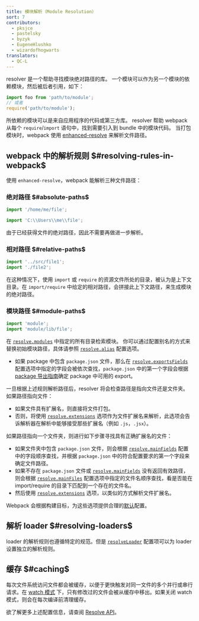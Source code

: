 ```yaml
---
title: 模块解析（Module Resolution）
sort: 7
contributors:
  - pksjce
  - pastelsky
  - byzyk
  - EugeneHlushko
  - wizardofhogwarts
translators:
  - QC-L
---
```


resolver 是一个帮助寻找模块绝对路径的库。
一个模块可以作为另一个模块的依赖模块，然后被后者引用，如下：

```js
import foo from 'path/to/module';
// 或者
require('path/to/module');
```

所依赖的模块可以是来自应用程序的代码或第三方库。
resolver 帮助 webpack 从每个 `require`/`import` 语句中，找到需要引入到 bundle 中的模块代码。
当打包模块时，webpack 使用 [enhanced-resolve](https://github.com/webpack/enhanced-resolve) 来解析文件路径。

## webpack 中的解析规则 $#resolving-rules-in-webpack$

使用 `enhanced-resolve`，webpack 能解析三种文件路径：

### 绝对路径 $#absolute-paths$

```js
import '/home/me/file';

import 'C:\\Users\\me\\file';
```

由于已经获得文件的绝对路径，因此不需要再做进一步解析。

### 相对路径 $#relative-paths$

```js
import '../src/file1';
import './file2';
```

在这种情况下，使用 `import` 或 `require` 的资源文件所处的目录，被认为是上下文目录。在 `import/require` 中给定的相对路径，会拼接此上下文路径，来生成模块的绝对路径。

### 模块路径 $#module-paths$

```js
import 'module';
import 'module/lib/file';
```

在 [`resolve.modules`](/configuration/resolve/#resolvemodules) 中指定的所有目录检索模块。
你可以通过配置别名的方式来替换初始模块路径，具体请参照 [`resolve.alias`](/configuration/resolve/#resolvealias) 配置选项。

- 如果 package 中包含 `package.json` 文件，那么在 [`resolve.exportsFields`](/configuration/resolve/#resolveexportsfields) 配置选项中指定的字段会被依次查找，`package.json` 中的第一个字段会根据 [package 导出指南](/guides/package-exports/)确定 package 中可用的 export。

一旦根据上述规则解析路径后，resolver 将会检查路径是指向文件还是文件夹。如果路径指向文件：

- 如果文件具有扩展名，则直接将文件打包。
- 否则，将使用 [`resolve.extensions`](/configuration/resolve/#resolveextensions) 选项作为文件扩展名来解析，此选项会告诉解析器在解析中能够接受那些扩展名（例如 `.js`，`.jsx`）。

如果路径指向一个文件夹，则进行如下步骤寻找具有正确扩展名的文件：

- 如果文件夹中包含 `package.json` 文件，则会根据 [`resolve.mainFields`](/configuration/resolve/#resolve-mainfields) 配置中的字段顺序查找，并根据 `package.json` 中的符合配置要求的第一个字段来确定文件路径。
- 如果不存在 `package.json` 文件或 [`resolve.mainFields`](/configuration/resolve/#resolvemainfields) 没有返回有效路径，则会根据 [`resolve.mainFiles`](/configuration/resolve/#resolvemainfiles) 配置选项中指定的文件名顺序查找，看是否能在 import/require 的目录下匹配到一个存在的文件名。
- 然后使用 [`resolve.extensions`](/configuration/resolve/#resolveextensions) 选项，以类似的方式解析文件扩展名。

Webpack 会根据构建目标，为这些选项提供合理的[默认](/configuration/resolve)配置。

## 解析 loader $#resolving-loaders$

loader 的解析规则也遵循特定的规范。但是 [`resolveLoader`](/configuration/resolve/#resolveloader) 配置项可以为 loader 设置独立的解析规则。

## 缓存 $#caching$

每次文件系统访问文件都会被缓存，以便于更快触发对同一文件的多个并行或串行请求。在 [watch 模式](/configuration/watch/#watch) 下，只有修改过的文件会被从缓存中移出。如果关闭 watch 模式，则会在每次编译前清理缓存。

欲了解更多上述配置信息，请查阅 [Resolve API](/configuration/resolve)。
